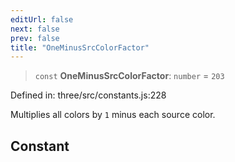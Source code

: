 ```yaml
---
editUrl: false
next: false
prev: false
title: "OneMinusSrcColorFactor"
---
```


> `const` **OneMinusSrcColorFactor**: `number` = `203`

Defined in: three/src/constants.js:228

Multiplies all colors by `1` minus each source color.

## Constant

